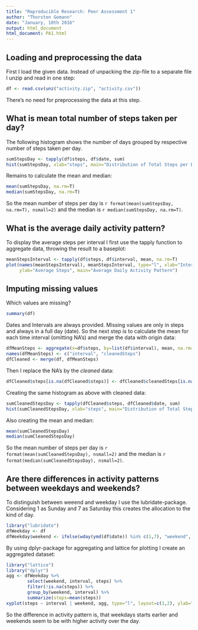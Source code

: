 ```yaml
---
title: "Reproducible Research: Peer Assessment 1"
author: "Thorsten Gomann"
date: "January, 10th 2016"
output: html_document
html_document: PA1.html
---
```


## Loading and preprocessing the data
First I load the given data.
Instead of unpacking the zip-file to a separate file I unzip and read in one step:

```r
df <- read.csv(unz("activity.zip", "activity.csv"))
```

There's no need for preprocessing the data at this step.

## What is mean total number of steps taken per day?
The following histogram shows the number of days grouped by respective number of steps taken per day.

```r
sumStepsDay <- tapply(df$steps, df$date, sum)
hist(sumStepsDay, xlab="steps", main="Distribution of Total Steps per Day")
```

Remains to calculate the mean and median:

```r
mean(sumStepsDay, na.rm=T)
median(sumStepsDay, na.rm=T)
```

So the mean number of steps per day is `r format(mean(sumStepsDay, na.rm=T), nsmall=2)` and the median is `r median(sumStepsDay, na.rm=T)`.

## What is the average daily activity pattern?
To display the average steps per interval I first use the tapply function to aggregate data, throwing the result to a baseplot:
```r
meanStepsInterval <- tapply(df$steps, df$interval, mean, na.rm=T)
plot(names(meanStepsInterval), meanStepsInterval, type="l", xlab="Interval", 
     ylab="Average Steps", main="Average Daily Activity Pattern")
```

## Imputing missing values
Which values are missing?
```r
summary(df)
```

Dates and Intervals are always provided. Missing values are only in steps and always in a full day (date).
So the next step is to calculate the mean for each time interval (omitting NA's) and merge the data with origin data:
```r
dfMeanSteps <- aggregate(x=df$steps, by=list(df$interval), mean, na.rm=T)
names(dfMeanSteps) <- c("interval", "cleanedSteps")
dfCleaned <- merge(df, dfMeanSteps)
```

Then I replace the NA's by the <i>cleaned</i> data:
```r
dfCleaned$steps[is.na(dfCleaned$steps)] <- dfCleaned$cleanedSteps[is.na(dfCleaned$steps)]
```

Creating the same histogram as above with cleaned data:
```r
sumCleanedStepsDay <- tapply(dfCleaned$steps, dfCleaned$date, sum)
hist(sumCleanedStepsDay, xlab="steps", main="Distribution of Total Steps per Day (cleaned data)")
```

Also creating the mean and median:
```r
mean(sumCleanedStepsDay)
median(sumCleanedStepsDay)
```
So the mean number of steps per day is `r format(mean(sumCleanedStepsDay), nsmall=2)` and the median is `r format(median(sumCleanedStepsDay), nsmall=2)`.

## Are there differences in activity patterns between weekdays and weekends?
To distinguish between weeend and weekday I use the lubridate-package. Considering 1 as Sunday and 7 as Saturday this creates the allocation to the kind of day.
```r
library("lubridate")
dfWeekday <- df
dfWeekday$weekend <- ifelse(wday(ymd(df$date)) %in% c(1,7), "weekend", "weekday")
```
By using dplyr-package for aggregating and lattice for plotting I create an aggregated dataset:
```r
library("lattice")
library("dplyr")
agg <- dfWeekday %>%
        select(weekend, interval, steps) %>%
        filter(!is.na(steps)) %>%
        group_by(weekend, interval) %>%
        summarize(steps=mean(steps))
xyplot(steps ~ interval | weekend, agg, type="l", layout=c(1,2), ylab="Number of steps", xlab="Interval")
```

So the difference in activity pattern is, that weekdays starts earlier and weekends seem to be with higher activity over the day.
